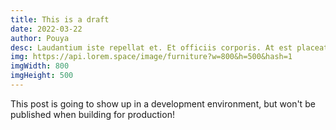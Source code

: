 ```yaml
---
title: This is a draft
date: 2022-03-22
author: Pouya
desc: Laudantium iste repellat et. Et officiis corporis. At est placeat voluptas aut. Soluta dolor quae quae tempora. Voluptatibus quibusdam natus. Facilis ea repellendus expedita voluptatum rerum autem.
img: https://api.lorem.space/image/furniture?w=800&h=500&hash=1
imgWidth: 800
imgHeight: 500
---
```


This post is going to show up in a development environment, but won't be published when building for production!
